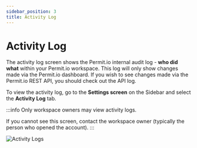 ```yaml
---
sidebar_position: 3
title: Activity Log
---
```


# Activity Log

The activity log screen shows the Permit.io internal audit log - **who did what** within your Permit.io workspace.
This log will only show changes made via the Permit.io dashboard.
If you wish to see changes made via the Permit.io REST API, you should check out the API log.

To view the activity log, go to the **Settings screen** on the Sidebar and select the **Activity Log** tab.


:::info
Only workspace owners may view activity logs. 

If you cannot see this screen, contact the workspace owner (typically the person who opened the account).
:::

![Activity Logs](/img/updated/settings/activity-log/activity-log.png)